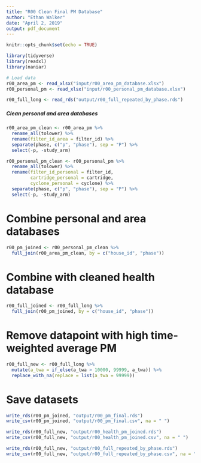 ```yaml
---
title: "R00 Clean Final PM Database"
author: "Ethan Walker"
date: "April 2, 2019"
output: pdf_document
---
```


```r
knitr::opts_chunk$set(echo = TRUE)
```

```r
library(tidyverse)
library(readxl)
library(naniar)
```

```r
# Load data
r00_area_pm <- read_xlsx("input/r00_area_pm_database.xlsx")
r00_personal_pm <- read_xlsx("input/r00_personal_pm_database.xlsx")

r00_full_long <- read_rds("output/r00_full_repeated_by_phase.rds")
```

##### Clean personal and area databases #####
```r
r00_area_pm_clean <- r00_area_pm %>% 
  rename_all(tolower) %>% 
  rename(filter_id_area = filter_id) %>% 
  separate(phase, c("p", "phase"), sep = "P") %>% 
  select(-p, -study_arm)

r00_personal_pm_clean <- r00_personal_pm %>% 
  rename_all(tolower) %>% 
  rename(filter_id_personal = filter_id, 
         cartridge_personal = cartridge, 
         cyclone_personal = cyclone) %>% 
  separate(phase, c("p", "phase"), sep = "P") %>% 
  select(-p, -study_arm)
```

# Combine personal and area databases
```r
r00_pm_joined <- r00_personal_pm_clean %>% 
  full_join(r00_area_pm_clean, by = c("house_id", "phase")) 
```

# Combine with cleaned health database
```r
r00_full_joined <- r00_full_long %>% 
  full_join(r00_pm_joined, by = c("house_id", "phase")) 
```

# Remove datapoint with high time-weighted average PM
```r
r00_full_new <- r00_full_long %>% 
  mutate(a_twa = if_else(a_twa > 10000, 99999, a_twa)) %>% 
  replace_with_na(replace = list(a_twa = 99999))
```


# Save datasets
```r
write_rds(r00_pm_joined, "output/r00_pm_final.rds")
write_csv(r00_pm_joined, "output/r00_pm_final.csv", na = " ")

write_rds(r00_full_new, "output/r00_health_pm_joined.rds")
write_csv(r00_full_new, "output/r00_health_pm_joined.csv", na = " ")

write_rds(r00_full_new, "output/r00_full_repeated_by_phase.rds")
write_csv(r00_full_new, "output/r00_full_repeated_by_phase.csv", na = " ")
```
